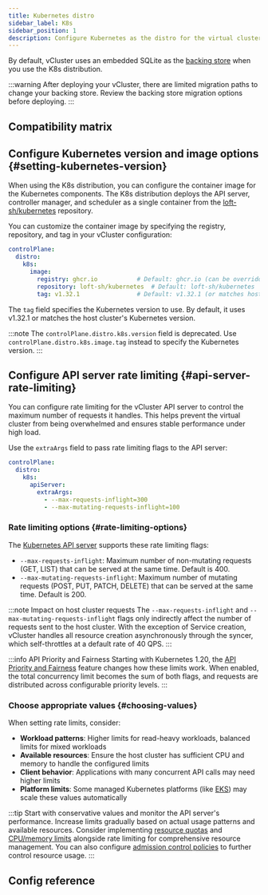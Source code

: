 ```yaml
---
title: Kubernetes distro
sidebar_label: K8s
sidebar_position: 1
description: Configure Kubernetes as the distro for the virtual cluster.
---
```



<DefaultDistroNote/>

By default, <GlossaryTerm term="vcluster">vCluster</GlossaryTerm> uses an embedded SQLite as the [backing store](../backing-store/README.mdx) when you use the <GlossaryTerm term="k8s">K8s</GlossaryTerm> distribution.

:::warning
After deploying your vCluster, there are limited migration paths to change your backing store. Review the backing store migration options before deploying.
:::

## Compatibility matrix

<K8sCompat/>

## Configure Kubernetes version and image options {#setting-kubernetes-version}

When using the K8s distribution, you can configure the container image for the Kubernetes components. The K8s distribution deploys the <GlossaryTerm term="api-server">API server</GlossaryTerm>, controller manager, and scheduler as a single container from the [loft-sh/kubernetes](https://github.com/loft-sh/kubernetes) repository.

You can customize the container image by specifying the registry, repository, and tag in your vCluster configuration:

```yaml title="vcluster.yaml"
controlPlane:
  distro:
    k8s:
      image:
        registry: ghcr.io           # Default: ghcr.io (can be overridden globally with controlPlane.advanced.defaultImageRegistry)
        repository: loft-sh/kubernetes  # Default: loft-sh/kubernetes
        tag: v1.32.1                # Default: v1.32.1 (or matches host Kubernetes version)
```

The `tag` field specifies the Kubernetes version to use. By default, it uses v1.32.1 or matches the <GlossaryTerm term="host-cluster">host cluster</GlossaryTerm>'s Kubernetes version.

:::note
The `controlPlane.distro.k8s.version` field is deprecated. Use `controlPlane.distro.k8s.image.tag` instead to specify the Kubernetes version.
:::

## Configure API server rate limiting {#api-server-rate-limiting}

You can configure rate limiting for the vCluster API server to control the maximum number of requests it handles. This helps prevent the <GlossaryTerm term="virtual-cluster">virtual cluster</GlossaryTerm> from being overwhelmed and ensures stable performance under high load.

Use the `extraArgs` field to pass rate limiting flags to the API server:

```yaml title="vcluster.yaml"
controlPlane:
  distro:
    k8s:
      apiServer:
        extraArgs:
          - --max-requests-inflight=300
          - --max-mutating-requests-inflight=100
```

### Rate limiting options {#rate-limiting-options}

The [Kubernetes API server](https://kubernetes.io/docs/reference/command-line-tools-reference/kube-apiserver/) supports these rate limiting flags:

- `--max-requests-inflight`: Maximum number of non-mutating requests (GET, LIST) that can be served at the same time. Default is 400.
- `--max-mutating-requests-inflight`: Maximum number of mutating requests (POST, PUT, PATCH, DELETE) that can be served at the same time. Default is 200.

:::note Impact on host cluster requests
The `--max-requests-inflight` and `--max-mutating-requests-inflight` flags only indirectly affect the number of requests sent to the host cluster. With the exception of Service creation, vCluster handles all resource creation asynchronously through the syncer, which self-throttles at a default rate of 40 QPS.
:::

:::info API Priority and Fairness
Starting with Kubernetes 1.20, the [API Priority and Fairness](https://kubernetes.io/docs/concepts/cluster-administration/flow-control/) feature changes how these limits work. When enabled, the total concurrency limit becomes the sum of both flags, and requests are distributed across configurable priority levels.
:::

### Choose appropriate values {#choosing-values}

When setting rate limits, consider:

- **Workload patterns**: Higher limits for read-heavy workloads, balanced limits for mixed workloads
- **Available resources**: Ensure the host cluster has sufficient CPU and memory to handle the configured limits
- **Client behavior**: Applications with many concurrent API calls may need higher limits
- **Platform limits**: Some managed Kubernetes platforms (like [EKS](https://docs.aws.amazon.com/eks/latest/best-practices/scale-control-plane.html)) may scale these values automatically

:::tip
Start with conservative values and monitor the API server's performance. Increase limits gradually based on actual usage patterns and available resources. Consider implementing [resource quotas](../../../policies/resource-quota.mdx) and [CPU/memory limits](../../../../../learn-how-to/control-plane/container/configure-memory-limits.mdx) alongside rate limiting for comprehensive resource management. You can also configure [admission control policies](../../../policies/admission-control.mdx) to further control resource usage.
:::

## Config reference

<DistroK8s/>
